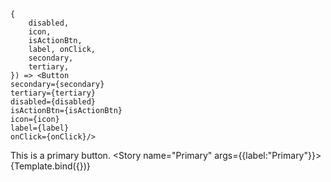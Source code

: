 
<Meta
    title="Atom/Button"
    component={Button}
/>

    {
        disabled,
        icon,
        isActionBtn,
        label, onClick,
        secondary,
        tertiary,
    }) => <Button
    secondary={secondary}
    tertiary={tertiary}
    disabled={disabled}
    isActionBtn={isActionBtn}
    icon={icon}
    label={label}
    onClick={onClick}/>

This is  a primary button.
<Canvas>
    <Story name="Primary" args={{label:"Primary"}}>
        {Template.bind({})}
    </Story>
</Canvas>

<ArgsTable of={Button}/>

